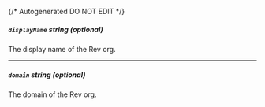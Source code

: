 {/* Autogenerated DO NOT EDIT  */}
##### `displayName` _string (optional)_
The display name of the Rev org.

---
##### `domain` _string (optional)_
The domain of the Rev org.


